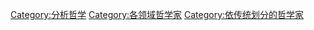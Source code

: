 {{Catnav|頁面分類|人物|各職業人物|哲学家}}
{{Catnav|頁面分類|人文學科|哲学|哲学家}}
{{Catnav|頁面分類|人文學科|哲学|分析哲學}}

{{catmore|分析哲学}}

[[Category:分析哲学|Category:分析哲学]]
[[Category:各领域哲学家|Category:各领域哲学家]]
[[Category:依传统划分的哲学家|Category:依传统划分的哲学家]]